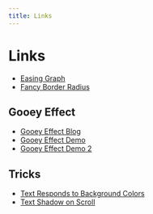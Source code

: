 ```yaml
---
title: Links
---
```


# Links

- [Easing Graph](https://www.easing.dev/)
- [Fancy Border Radius](https://9elements.github.io/fancy-border-radius/)

## Gooey Effect

- [Gooey Effect Blog](https://css-tricks.com/gooey-effect/)
- [Gooey Effect Demo](https://x.com/jh3yy/status/1816899351152844947)
- [Gooey Effect Demo 2](https://x.com/jh3yy/status/1816907840973627776)


## Tricks

- [Text Responds to Background Colors](https://x.com/JohnPhamous/status/1834345792494293453)
- [Text Shadow on Scroll](https://x.com/samselikoff/status/1831847223287803985)
